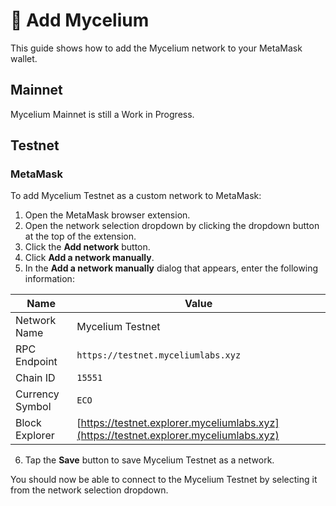 
# 🦊 Add Mycelium

This guide shows how to add the Mycelium network to your MetaMask wallet.

## Mainnet

<Callout type="info">
    Mycelium Mainnet is still a Work in Progress.
</Callout>

## Testnet

### MetaMask

To add Mycelium Testnet as a custom network to MetaMask:

1. Open the MetaMask browser extension.
2. Open the network selection dropdown by clicking the dropdown button at the top of the extension.
3. Click the **Add network** button.
4. Click **Add a network manually**.
5. In the **Add a network manually** dialog that appears, enter the following information:

| **Name**         | **Value**                                     |
|------------------|-----------------------------------------------|
| Network Name     | Mycelium Testnet                              |
| RPC Endpoint     | `https://testnet.myceliumlabs.xyz`                |
| Chain ID         | `15551`                                       |
| Currency Symbol  | `ECO`                                         |
| Block Explorer   | [https://testnet.explorer.myceliumlabs.xyz](https://testnet.explorer.myceliumlabs.xyz) |

6. Tap the **Save** button to save Mycelium Testnet as a network.

You should now be able to connect to the Mycelium Testnet by selecting it from the network selection dropdown.
